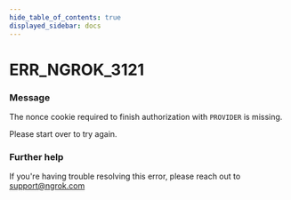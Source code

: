 ```yaml
---
hide_table_of_contents: true
displayed_sidebar: docs
---
```



# ERR_NGROK_3121

### Message

The nonce cookie required to finish authorization with `PROVIDER` is missing.

Please start over to try again.

<ErrorDetails error="err_ngrok_3121" />

### Further help

If you're having trouble resolving this error, please reach out to [support@ngrok.com](mailto:support@ngrok.com?subject=Help%20with%20ERR_NGROK_3121)

